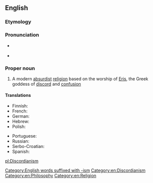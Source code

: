 ==English==
{{wikipedia}}

===Etymology===
{{suffix|discord|ian|lang=en}} {{suffix||ism|lang=en}}

===Pronunciation===
* {{a|UK}} {{IPA|/dɪsˈkɔː.di.ən.ɪzm̩/|lang=en}}
* {{a|US}} {{IPA|/dɪsˈkɔɹdi.ənɪzəm/|lang=en}}

===Proper noun===
{{en-proper noun}}

# A modern [[absurdist]] [[religion]] based on the worship of [[Eris]], the Greek goddess of [[discord]] and [[confusion]]

====Translations====
{{trans-top|parodic religion based on the worship of Eris}}
* Finnish: {{t|fi|diskordianismi}}
* French: {{t+|fr|discordianisme|m}}
* German: {{t|de|Diskordianismus|m}}
* Hebrew: {{t|he|דיסקורדיאניזם}}
* Polish: {{t|pl|dyskordianizm|m}}
{{trans-mid}}
* Portuguese: {{t|pt|discordianismo|m}}
* Russian: {{t|ru|дискордианизм|m}}
* Serbo-Croatian: {{t|sh|diskordijanizam|m}}
* Spanish: {{t|es|discordianismo|m}}
{{trans-bottom}}

[[Category:English words suffixed with -ism]]
[[Category:en:Discordianism]]
[[Category:en:Philosophy]]
[[Category:en:Religion]]

[[pl:Discordianism]]